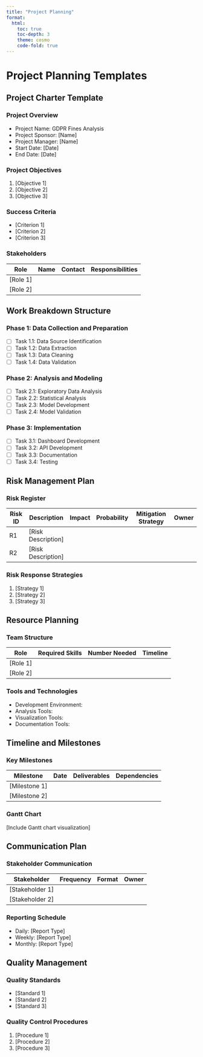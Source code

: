 ```yaml
---
title: "Project Planning"
format: 
  html:
    toc: true
    toc-depth: 3
    theme: cosmo
    code-fold: true
---
```


# Project Planning Templates

## Project Charter Template

### Project Overview
- Project Name: GDPR Fines Analysis
- Project Sponsor: [Name]
- Project Manager: [Name]
- Start Date: [Date]
- End Date: [Date]

### Project Objectives
1. [Objective 1]
2. [Objective 2]
3. [Objective 3]

### Success Criteria
- [Criterion 1]
- [Criterion 2]
- [Criterion 3]

### Stakeholders
| Role | Name | Contact | Responsibilities |
|------|------|---------|------------------|
| [Role 1] | | | |
| [Role 2] | | | |

## Work Breakdown Structure

### Phase 1: Data Collection and Preparation
- [ ] Task 1.1: Data Source Identification
- [ ] Task 1.2: Data Extraction
- [ ] Task 1.3: Data Cleaning
- [ ] Task 1.4: Data Validation

### Phase 2: Analysis and Modeling
- [ ] Task 2.1: Exploratory Data Analysis
- [ ] Task 2.2: Statistical Analysis
- [ ] Task 2.3: Model Development
- [ ] Task 2.4: Model Validation

### Phase 3: Implementation
- [ ] Task 3.1: Dashboard Development
- [ ] Task 3.2: API Development
- [ ] Task 3.3: Documentation
- [ ] Task 3.4: Testing

## Risk Management Plan

### Risk Register
| Risk ID | Description | Impact | Probability | Mitigation Strategy | Owner |
|---------|-------------|--------|-------------|---------------------|-------|
| R1 | [Risk Description] | | | | |
| R2 | [Risk Description] | | | | |

### Risk Response Strategies
1. [Strategy 1]
2. [Strategy 2]
3. [Strategy 3]

## Resource Planning

### Team Structure
| Role | Required Skills | Number Needed | Timeline |
|------|----------------|---------------|----------|
| [Role 1] | | | |
| [Role 2] | | | |

### Tools and Technologies
- Development Environment:
- Analysis Tools:
- Visualization Tools:
- Documentation Tools:

## Timeline and Milestones

### Key Milestones
| Milestone | Date | Deliverables | Dependencies |
|-----------|------|--------------|--------------|
| [Milestone 1] | | | |
| [Milestone 2] | | | |

### Gantt Chart
[Include Gantt chart visualization]

## Communication Plan

### Stakeholder Communication
| Stakeholder | Frequency | Format | Owner |
|-------------|-----------|--------|-------|
| [Stakeholder 1] | | | |
| [Stakeholder 2] | | | |

### Reporting Schedule
- Daily: [Report Type]
- Weekly: [Report Type]
- Monthly: [Report Type]

## Quality Management

### Quality Standards
- [Standard 1]
- [Standard 2]
- [Standard 3]

### Quality Control Procedures
1. [Procedure 1]
2. [Procedure 2]
3. [Procedure 3] 